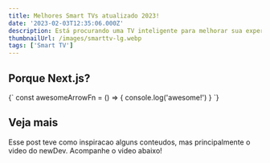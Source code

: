 ```yaml
---
title: Melhores Smart TVs atualizado 2023!
date: '2023-02-03T12:35:06.000Z'
description: Está procurando uma TV inteligente para melhorar sua experiência de visualização em casa? Você está no lugar certo! Aqui, apresentamos as duas últimas opções de TVs inteligentes no mercado brasileiro, com especificações técnicas detalhadas e informações sobre como posicionar a TV, distância da tela e muito mais.
thumbnailUrl: /images/smarttv-lg.webp
tags: ['Smart TV']
---
```


## Porque Next.js?

<SyntaxHighlighter language="javascript">
    {`
        const awesomeArrowFn = () => {
            console.log('awesome!')
        }
    `}
</SyntaxHighlighter>

## Veja mais

Esse post teve como inspiracao alguns conteudos, mas principalmente o video do newDev. Acompanhe o video abaixo!

<YoutubePlayer />
